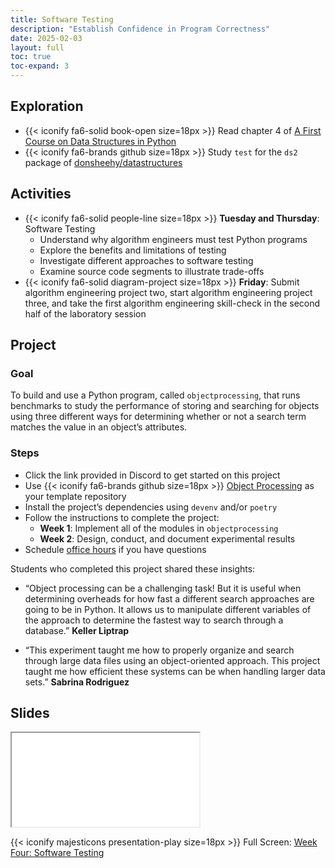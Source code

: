 ```yaml
---
title: Software Testing
description: "Establish Confidence in Program Correctness"
date: 2025-02-03
layout: full
toc: true
toc-expand: 3
---
```


## Exploration

- {{< iconify fa6-solid book-open size=18px >}} Read chapter 4 of [A First
Course on Data Structures in
Python](https://donsheehy.github.io/datastructures/)
- {{< iconify fa6-brands github size=18px >}} Study `test` for the `ds2` package
of [donsheehy/datastructures](https://github.com/donsheehy/datastructures/)

## Activities

- {{< iconify fa6-solid people-line size=18px >}} **Tuesday and Thursday**:
Software Testing
  - Understand why algorithm engineers must test Python programs
  - Explore the benefits and limitations of testing
  - Investigate different approaches to software testing
  - Examine source code segments to illustrate trade-offs
- {{< iconify fa6-solid diagram-project size=18px >}} **Friday**: Submit
algorithm engineering project two, start algorithm engineering project three,
and take the first algorithm engineering skill-check in the second half of the
laboratory session

## Project

### Goal

To build and use a Python program, called `objectprocessing`, that runs
benchmarks to study the performance of storing and searching for objects using
three different ways for determining whether or not a search term matches the
value in an object's attributes.

### Steps

- Click the link provided in Discord to get started on this project
- Use {{< iconify fa6-brands github size=18px >}} [Object
Processing](https://github.com/Algorithmology/object-processing-starter) as your
template repository
- Install the project's dependencies using `devenv` and/or `poetry`
- Follow the instructions to complete the project:
  - **Week 1**: Implement all of the modules in `objectprocessing`
  - **Week 2**: Design, conduct, and document experimental results
- Schedule [office hours](https://www.gregorykapfhammer.com/schedule/) if you
have questions

::: {.callout-note appearance="minimal" title="Student Insights" collapse="false"}
Students who completed this project shared these insights:

- "Object processing can be a challenging task! But it is useful when
determining overheads for how fast a different search approaches are going to be
in Python. It allows us to manipulate different variables of the approach to
determine the fastest way to search through a database." **Keller Liptrap**

- "This experiment taught me how to properly organize and search through large
data files using an object-oriented approach. This project taught me how
efficient these systems can be when handling larger data sets." **Sabrina
Rodriguez**

:::

## Slides

```{=html}
<iframe class="slide-deck" src="../../slides/weekfour/"></iframe>
```

{{< iconify majesticons presentation-play size=18px >}} Full Screen: [Week Four: Software Testing](../../slides/weekfour/)
